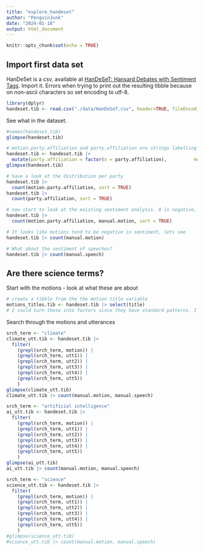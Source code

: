 ```yaml
---
title: "explore_handeset"
author: "PenguinJunk"
date: "2024-01-18"
output: html_document
---
```


```r
knitr::opts_chunk$set(echo = TRUE)
```

## Import first data set

HanDeSet is a csv, available at [HanDeSeT: Hansard Debates with Sentiment Tags](https://research.manchester.ac.uk/en/datasets/handeset-hansard-debates-with-sentiment-tags). Import it. Errors when trying to print out the resulting tibble because on non-ascii characters so set encoding to utf-8.

```r
library(dplyr)
handeset.tib <- read.csv("./data/HanDeSeT.csv", header=TRUE, fileEncoding = "UTF-8") |> dplyr::as_tibble()
```

See what in the dataset.
```r
#names(handeset.tib)
glimpse(handeset.tib)

# motion.party.affiliation and party.affiliation are strings labelling the party of the MP making the motion or responding to the motion, respectively. Convert these to factors:
handeset.tib <- handeset.tib |> 
  mutate(party.affiliation = factor(x = party.affiliation),          motion.party.affiliation = factor(x = motion.party.affiliation))
glimpse(handeset.tib)

# have a look at the distribution per party
handeset.tib |> 
  count(motion.party.affiliation, sort = TRUE)
handeset.tib |> 
  count(party.affiliation, sort = TRUE)

# now start to look at the existing sentiment analysis. 0 is negative, 1 is positive. manual.motion is the sentiment manually applied (using a gold-standard annotation approach) to the motion. 
handeset.tib |> 
  count(motion.party.affiliation, manual.motion, sort = TRUE)

# It looks like motions tend to be negative in sentiment, lets see
handeset.tib |> count(manual.motion)

# What about the sentiment of speeches?
handeset.tib |> count(manual.speech)
```
## Are there science terms?
Start with the motions - look at what these are about

```r
# create a tibble from the the motion title variable
motions_titles.tib <- handeset.tib |> select(title)
# I could turn these into factors since they have standard patterns. I'm not sure this would be useful. There are a few motions that may have scientific content, but not a great deal.
```
Search through the motions and utterances
```r
srch_term <- "climate"
climate_utt.tib <- handeset.tib |> 
  filter(
    (grepl(srch_term, motion)) |
    (grepl(srch_term, utt1)) |
    (grepl(srch_term, utt2)) |
    (grepl(srch_term, utt3)) |
    (grepl(srch_term, utt4)) |
    (grepl(srch_term, utt5))
    )
glimpse(climate_utt.tib)
climate_utt.tib |> count(manual.motion, manual.speech)
```

```r
srch_term <- "artificial intelligence"
ai_utt.tib <- handeset.tib |> 
  filter(
    (grepl(srch_term, motion)) |
    (grepl(srch_term, utt1)) |
    (grepl(srch_term, utt2)) |
    (grepl(srch_term, utt3)) |
    (grepl(srch_term, utt4)) |
    (grepl(srch_term, utt5))
    )
glimpse(ai_utt.tib)
ai_utt.tib |> count(manual.motion, manual.speech)
```

```r
srch_term <- "science"
science_utt.tib <- handeset.tib |> 
  filter(
    (grepl(srch_term, motion)) |
    (grepl(srch_term, utt1)) |
    (grepl(srch_term, utt2)) |
    (grepl(srch_term, utt3)) |
    (grepl(srch_term, utt4)) |
    (grepl(srch_term, utt5))
    )
#glimpse(science_utt.tib)
#science_utt.tib |> count(manual.motion, manual.speech)
```

